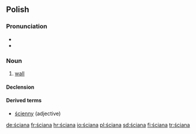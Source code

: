 ==Polish==

===Pronunciation===
* {{audio|Pl-ściana.ogg|audio}}
* {{IPA|[ˈɕt͡ɕana]|lang=pl}}

===Noun===
{{infl|pl|noun|g=f}}

# [[wall]]

====Declension====
{{pl-decl-noun
|ściana|ściany
|ściany|ścian
|ścianie|ścianom
|ścianę|ściany
|ścianą|ścianami
|ścianie|ścianach
|ściano|ściany
}}

====Derived terms====
* [[ścienny]] (adjective)

[[de:ściana]]
[[fr:ściana]]
[[hr:ściana]]
[[io:ściana]]
[[pl:ściana]]
[[sd:ściana]]
[[fi:ściana]]
[[tr:ściana]]